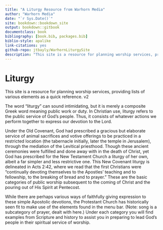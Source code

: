 ```yaml
--- 
title: "A Liturgy Resource from Warhorn Media"
author: "Warhorn Media"
date: "`r Sys.Date()`"
site: bookdown::bookdown_site
output: bookdown::gitbook
documentclass: book
bibliography: [book.bib, packages.bib]
biblio-style: apalike
link-citations: yes
github-repo: jtbayly/WarhornLiturgySite
description: "This site is a resource for planning worship services, providing lists of various elements as a quick reference."
---
```


# Liturgy {-}

This site is a resource for planning worship services, providing lists of various elements as a quick reference. v2

The word "liturgy" can sound intimidating, but it is merely a composite Greek word meaning public work or duty. In Christian use, liturgy refers to the public service of God’s people. Thus, it consists of whatever actions we perform together to express our devotion to the Lord.

Under the Old Covenant, God had prescribed a gracious but elaborate service of animal sacrifices and votive offerings to be practiced in a restricted location (the tabernacle initially, later the temple in Jerusalem), through the mediation of the Levitical priesthood. Though these ancient ceremonies were fulfilled and done away with in the death of Christ, yet God has prescribed for the New Testament Church a liturgy of her own, albeit a far simpler and less restrictive one. This New Covenant liturgy is delineated in Acts 2:42, where we read that the first Christians were “continually devoting themselves to the Apostles’ teaching and to fellowship, to the breaking of bread and to prayer.” These are the basic categories of public worship subsequent to the coming of Christ and the pouring out of His Spirit at Pentecost.

While there are perhaps various ways of faithfully giving expression to these simple Apostolic devotions, the Protestant Church has historically seen fit to make use of the elements found in the menu bar. (Note: song is a subcategory of prayer, dealt with here.) Under each category you will find examples from Scripture and history to assist you in preparing to lead God's people in their spiritual service of worship. 
